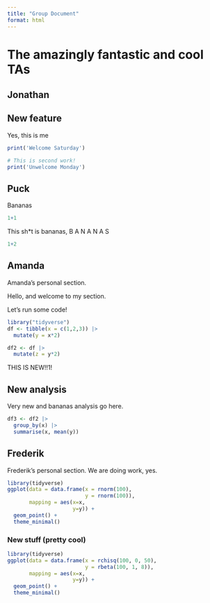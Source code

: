 ```yaml
---
title: "Group Document"
format: html
---
```


# The amazingly fantastic and cool TAs

## Jonathan

## New feature

Yes, this is me

```r

print('Welcome Saturday')
```

```r
# This is second work!
print('Unwelcome Monday')
```

## Puck

Bananas

```r
1+1
```

This sh\*t is bananas, B A N A N A S

```r
1+2
```

## Amanda

Amanda's personal section.

Hello, and welcome to my section.

Let's run some code!

```r
library("tidyverse")
df <- tibble(x = c(1,2,3)) |> 
  mutate(y = x*2)
```

```r
df2 <- df |> 
  mutate(z = y*2)
```

THIS IS NEW!!1!

## New analysis

Very new and bananas analysis go here.

```r
df3 <- df2 |> 
  group_by(x) |> 
  summarise(x, mean(y))
```

## Frederik

Frederik's personal section. We are doing work, yes.

```r
library(tidyverse)
ggplot(data = data.frame(x = rnorm(100),
                         y = rnorm(100)),
       mapping = aes(x=x,
                     y=y)) + 
  geom_point() +
  theme_minimal()
```

### New stuff (pretty cool)

```r
library(tidyverse)
ggplot(data = data.frame(x = rchisq(100, 0, 50),
                         y = rbeta(100, 1, 8)),
       mapping = aes(x=x,
                     y=y)) + 
  geom_point() +
  theme_minimal()
```
